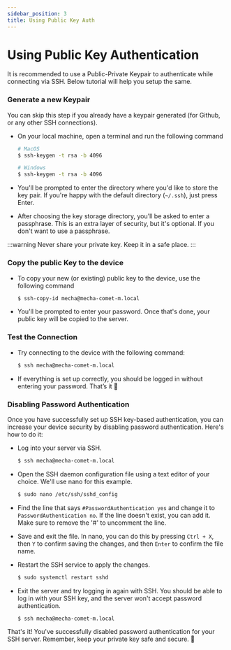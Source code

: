 ```yaml
---
sidebar_position: 3
title: Using Public Key Auth
---
```


# Using Public Key Authentication
It is recommended to use a Public-Private Keypair to authenticate while connecting via SSH. Below tutorial will help you setup the same.

### Generate a new Keypair

You can skip this step if you already have a keypair generated (for Github, or any other SSH connections).

- On your local machine, open a terminal and run the following command
    
    ```bash
    # MacOS
    $ ssh-keygen -t rsa -b 4096
    
    # Windows
    $ ssh-keygen -t rsa -b 4096
    ```
    
- You'll be prompted to enter the directory where you'd like to store the key pair. If you're happy with the default directory (`~/.ssh`), just press Enter.
- After choosing the key storage directory, you'll be asked to enter a passphrase. This is an extra layer of security, but it's optional. If you don't want to use a passphrase.


:::warning Never share your private key. Keep it in a safe place.
:::


### Copy the public Key to the device

- To copy your new (or existing) public key to the device, use the following command
    
    ```bash
    $ ssh-copy-id mecha@mecha-comet-m.local
    ```
    
- You'll be prompted to enter your password. Once that's done, your public key will be copied to the server.

### Test the Connection

- Try connecting to the device with the following command:
    
    ```bash
    $ ssh mecha@mecha-comet-m.local
    ```
    
- If everything is set up correctly, you should be logged in without entering your password. That’s it 🎉

### Disabling Password Authentication

Once you have successfully set up SSH key-based authentication, you can increase your device security by disabling password authentication. Here's how to do it:

- Log into your server via SSH.
    
    ```bash
    $ ssh mecha@mecha-comet-m.local
    ```
    
- Open the SSH daemon configuration file using a text editor of your choice. We'll use nano for this example.
    
    ```bash
    $ sudo nano /etc/ssh/sshd_config
    ```
    
- Find the line that says `#PasswordAuthentication yes` and change it to `PasswordAuthentication no`. If the line doesn't exist, you can add it. Make sure to remove the '#' to uncomment the line.
- Save and exit the file. In nano, you can do this by pressing `Ctrl + X`, then `Y` to confirm saving the changes, and then `Enter` to confirm the file name.
- Restart the SSH service to apply the changes.
    
    ```bash
    $ sudo systemctl restart sshd
    ```
    
- Exit the server and try logging in again with SSH. You should be able to log in with your SSH key, and the server won't accept password authentication.
    
    ```bash
    $ ssh mecha@mecha-comet-m.local
    ```
    

That's it! You've successfully disabled password authentication for your SSH server. Remember, keep your private key safe and secure.  🎉